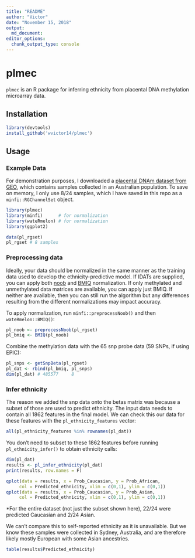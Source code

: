 ```yaml
---
title: "README"
author: "Victor"
date: "November 15, 2018"
output: 
  md_document:
editor_options: 
  chunk_output_type: console
---
```


# plmec

`plmec` is an R package for inferring ethnicity from placental DNA methylation microarray data. 

## Installation

```r
library(devtools)
install_github('wvictor14/plmec')
```

## Usage

### Example Data

For demonstration purposes, I downloaded a [placental DNAm dataset from GEO](https://www.ncbi.nlm.nih.gov/geo/query/acc.cgi?acc=GSE75196), which contains samples collected 
in an Australian population. To save on memory, I only use 8/24 samples, which I have saved in
this repo as a `minfi::RGChannelSet` object.

```r
library(plmec)
library(minfi)      # for normalization
library(wateRmelon) # for normalization
library(ggplot2)    

data(pl_rgset)
pl_rgset # 8 samples
```

### Preprocessing data

Ideally, your data should be normalized in the same manner as the training data used to develop the
ethnicity-predictive model. If IDATs are supplied, you can apply both [noob](https://www.ncbi.nlm.nih.gov/pmc/articles/PMC3627582/) and [BMIQ](https://www.ncbi.nlm.nih.gov/pmc/articles/PMC3546795/) normalization. 
If only methylated and unmethylated data matrices are available, you can apply just BMIQ. If neither
are available, then you can still run the algorithm but any differences resulting from the different
normalizations may impact accuracy. 

To apply normalization, run `minfi::preprocessNoob()` and then `wateRmelon::BMIQ()`: 

```r
pl_noob <- preprocessNoob(pl_rgset)
pl_bmiq <- BMIQ(pl_noob)
```

Combine the methylation data with the 65 snp probe data (59 SNPs, if using EPIC):

```r
pl_snps <- getSnpBeta(pl_rgset)
pl_dat <- rbind(pl_bmiq, pl_snps)
dim(pl_dat) # 485577     8
```

### Infer ethnicity

The reason we added the snp data onto the betas matrix was because a subset of those are used to 
predict ethnicity. The input data needs to contain all 1862 features in the final model. We can
check this our data for these features with the `pl_ethnicity_features` vector:

```r
all(pl_ethnicity_features %in% rownames(pl_dat))
```

You don't need to subset to these 1862 features before running `pl_ethnicity_infer()` to obtain 
ethnicity calls:

```r
dim(pl_dat)
results <- pl_infer_ethnicity(pl_dat)
print(results, row.names = F)

qplot(data = results, x = Prob_Caucasian, y = Prob_African, 
     col = Predicted_ethnicity, xlim = c(0,1), ylim = c(0,1))
qplot(data = results, x = Prob_Caucasian, y = Prob_Asian, 
     col = Predicted_ethnicity, xlim = c(0,1), ylim = c(0,1))
```

\*For the entire dataset (not just the subset shown here), 22/24 were predicted Caucasian and 2/24 
Asian.

We can't compare this to self-reported ethnicity as it is unavailable. But we know these samples 
were collected in Sydney, Australia, and are therefore likely mostly European with some Asian 
ancestries. 

```r
table(results$Predicted_ethnicity)
```
